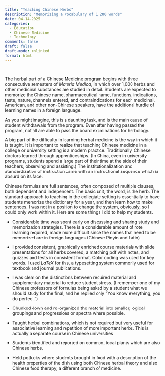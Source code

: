 ```yaml
---
title: "Teaching Chinese Herbs"
description: "Memorizing a vocabulary of 1,200 words"
date: 04-14-2025
categories: 
  - Education
  - Chinese Medicine
  - Technology
comments: false
draft: false
draft-mode: unlinked
format: html
---
```


<br />

The herbal part of a Chinese Medicine program begins with three consecutive semesters of *Materia Medica*, in which over 1,000 herbs and other medicinal substances are studied in detail. Students are expected to memorize the Chinese name, pharmaceutical name, functions, indications, taste, nature, channels entered, and contraindications for each medicinal. American, and other non-Chinese speakers, have the additional hurdle of learning names in a foreign language.

As you might imagine, this is a daunting task, and is the main cause of student withdrawals from the program. Even after having passed the program, not all are able to pass the board examinations for herbology.

A big part of the difficulty in learning herbal medicine is the way in which it is taught. It is important to realize that teaching Chinese medicine in a college or university setting is a modern practice. Traditionally, Chinese doctors learned through apprenticeships. (In China, even in university programs, students spend a large part of their time at the side of their teachers, observing and assisting.) The institutionalization and standardization of instruction came with an instructional sequence which is absurd on its face.

Chinese formulas are full sentences, often composed of multiple clauses, both dependent and independent. The basic unit, the word, is the herb. The standard approach to teaching in the collegiate setting is essentially to have students memorize the dictionary for a year, and then learn how to make sentences. I was not in a position to change the system, obviously, so I could only work within it. Here are some things I did to help my students.

-   Considerable time was spent early on discussing and sharing study and memorization strategies. There is a considerable amount of rote learning required, made more difficult since the names that need to be memorized are in foreign languages (Chinese Pinyin and Latin).

-   I provided consistent, graphically enriched course materials with slide presentations for all herbs covered, a matching pdf with notes, and quizzes and tests in consistent format. Color coding was used for key words. I used $LaTeX$ for this, a typesetting system commonly used for textbook and journal publications.

-   I was clear on the distinctions between required material and supplementary material to reduce student stress. (I remember one of my Chinese professors of formulas being asked by a student what we should study for the final, and he replied only "You know everything, you do perfect.")

-   Chunked down and re-organized the material into smaller, logical groupings and progressions or spectra where possible.

-   Taught herbal combinations, which is not required but very useful for associative learning and repetition of more important herbs. This is actually a separate course in Chinese universities

-   Students identified and reported on common, local plants which are also Chinese herbs.

-   Held potlucks where students brought in food with a description of the health properties of the dish using both Chinese herbal theory and also Chinese food therapy, a different branch of medicine.
